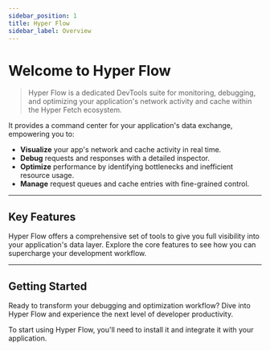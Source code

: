 ```yaml
---
sidebar_position: 1
title: Hyper Flow
sidebar_label: Overview
---
```


# Welcome to Hyper Flow

> Hyper Flow is a dedicated DevTools suite for monitoring, debugging, and optimizing your application's network activity
> and cache within the Hyper Fetch ecosystem.

It provides a command center for your application's data exchange, empowering you to:

- **Visualize** your app's network and cache activity in real time.
- **Debug** requests and responses with a detailed inspector.
- **Optimize** performance by identifying bottlenecks and inefficient resource usage.
- **Manage** request queues and cache entries with fine-grained control.

---

## Key Features

Hyper Flow offers a comprehensive set of tools to give you full visibility into your application's data layer. Explore
the core features to see how you can supercharge your development workflow.

<div className="row">
  <div className="col col--6" style={{ padding: "0.5rem" }}>
    <LinkCard
      type="docs"
      title="Dashboard"
      description="Get a high-level overview of your application's health, with visualizations for network and cache statistics."
      to="/docs/hyper-flow/features/dashboard"
    />
  </div>
  <div className="col col--6" style={{ padding: "0.5rem" }}>
    <LinkCard
      type="docs"
      title="Network Inspector"
      description="Monitor all network requests in real-time. Inspect payloads, headers, and responses to debug issues quickly."
      to="/docs/hyper-flow/features/network"
    />
  </div>
  <div className="col col--6" style={{ padding: "0.5rem" }}>
    <LinkCard
      type="docs"
      title="Cache Management"
      description="Visualize and control your application's cache. Inspect entries, track changes, and debug caching issues."
      to="/docs/hyper-flow/features/cache"
    />
  </div>
  <div className="col col--6" style={{ padding: "0.5rem" }}>
    <LinkCard
      type="docs"
      title="Queue Management"
      description="Oversee and manage request queues. Troubleshoot pending, ongoing, or stuck requests with ease."
      to="/docs/hyper-flow/features/queues"
    />
  </div>
</div>

---

## Getting Started

Ready to transform your debugging and optimization workflow? Dive into Hyper Flow and experience the next level of
developer productivity.

To start using Hyper Flow, you'll need to install it and integrate it with your application.

<LinkCard
  type="promo"
  title="Download Hyper Flow"
  description="Download the Hyper Flow application and connect it to your project."
  to="/docs/hyper-flow/download"
/>
